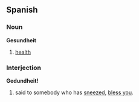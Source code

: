 ==Spanish==
===Noun===
'''Gesundheit'''

# [[health]]

===Interjection===
'''Gedundheit!'''

# said to somebody who has [[sneeze]]d, [[bless you]].